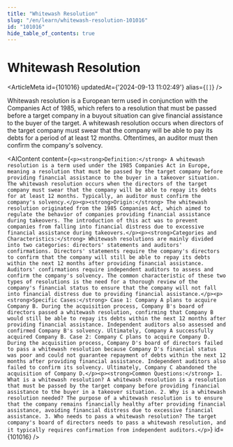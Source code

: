 ```yaml
---
title: "Whitewash Resolution"
slug: "/en/learn/whitewash-resolution-101016"
id: "101016"
hide_table_of_contents: true
---
```



# Whitewash Resolution

<ArticleMeta id={101016} updatedAt={'2024-09-13 11:02:49'} alias={`[]`} />
<div className='border-solid border-b border-t-0 my-4 border-[var(--ifm-color-gray-300)]' />

Whitewash resolution is a European term used in conjunction with the Companies Act of 1985, which refers to a resolution that must be passed before a target company in a buyout situation can give financial assistance to the buyer of the target. A whitewash resolution occurs when directors of the target company must swear that the company will be able to pay its debts for a period of at least 12 months. Oftentimes, an auditor must then confirm the company's solvency.

<AIContent content={`<p><strong>Definition:</strong> A whitewash resolution is a term used under the 1985 Companies Act in Europe, meaning a resolution that must be passed by the target company before providing financial assistance to the buyer in a takeover situation. The whitewash resolution occurs when the directors of the target company must swear that the company will be able to repay its debts for at least 12 months. Typically, an auditor must confirm the company's solvency.</p><p><strong>Origin:</strong> The whitewash resolution originated from the 1985 Companies Act, which aimed to regulate the behavior of companies providing financial assistance during takeovers. The introduction of this act was to prevent companies from falling into financial distress due to excessive financial assistance during takeovers.</p><p><strong>Categories and Characteristics:</strong> Whitewash resolutions are mainly divided into two categories: directors' statements and auditors' confirmations. Directors' statements require the company's directors to confirm that the company will still be able to repay its debts within the next 12 months after providing financial assistance. Auditors' confirmations require independent auditors to assess and confirm the company's solvency. The common characteristic of these two types of resolutions is the need for a thorough review of the company's financial status to ensure that the company will not fall into financial distress due to providing financial assistance.</p><p><strong>Specific Cases:</strong> Case 1: Company A plans to acquire Company B. During the acquisition process, Company B's board of directors passed a whitewash resolution, confirming that Company B would still be able to repay its debts within the next 12 months after providing financial assistance. Independent auditors also assessed and confirmed Company B's solvency. Ultimately, Company A successfully acquired Company B. Case 2: Company C plans to acquire Company D. During the acquisition process, Company D's board of directors failed to pass a whitewash resolution because Company D's financial status was poor and could not guarantee repayment of debts within the next 12 months after providing financial assistance. Independent auditors also failed to confirm its solvency. Ultimately, Company C abandoned the acquisition of Company D.</p><p><strong>Common Questions:</strong> 1. What is a whitewash resolution? A whitewash resolution is a resolution that must be passed by the target company before providing financial assistance to the buyer in a takeover situation. 2. Why is a whitewash resolution needed? The purpose of a whitewash resolution is to ensure that the company remains financially healthy after providing financial assistance, avoiding financial distress due to excessive financial assistance. 3. Who needs to pass a whitewash resolution? The target company's board of directors needs to pass a whitewash resolution, and it typically requires confirmation from independent auditors.</p>`} id={101016} />
